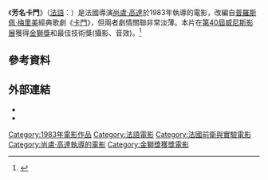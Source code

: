 {{expand|time=2015-03-25T01:41:21+00:00}}
{{refimprove|time=2015-03-25T01:41:21+00:00}}
{{Infobox film
| name = 芳名卡門
| original_name = ''Prénom Carmen''
| image = <!-- 檔案不存在 First-name-carmen.jpg ，可從英文維基百科取得 -->
| caption = 
| director = [[尚盧·高達|尚盧·高達]]
| producer = 
| writer = [[安-瑪麗·米耶維勒|安-瑪麗·米耶維勒]]
| narrator = 
| starring = Maruschka Detmers<br/>Jacques Bonnaffé
| cinematography = 
| editing = 
| studio = 
| distributor = 
| released = {{flagicon|Italy}}1983年9月 (威尼斯影展)
| runtime = 85分鐘
| country = {{FRA}}
| language = [[法語|法語]]
| budget = 
| gross = 
| followed_by = 
| hk_name = 
| tw_name = 
}}

《'''芳名卡門'''》（[[法語|法語]]：'''{{lang|fr|Prénom Carmen}}'''）是法國導演[[尚盧·高達|尚盧·高達]]於1983年執導的電影，改編自[[普羅斯佩·梅里美|普羅斯佩·梅里美]]經典歌劇《[[卡門|卡門]]》，但兩者劇情關聯非常淡薄。本片在[[威尼斯影展|第40屆威尼斯影展]]獲得[[金獅獎|金獅獎]]和最佳技術獎(攝影、音效)。<ref>{{Cite web |url=http://www.twfilm.org/Godard/ |title=高達與米耶維勒雙回顧展(台灣) |accessdate=2015-03-25 |archive-date=2015-06-17 |archive-url=https://web.archive.org/web/20150617080714/http://www.twfilm.org/Godard/ |dead-url=no }}</ref>

== 參考資料 ==
{{reflist}}

== 外部連結 ==
* {{imdb title|0086153}}
* {{douban|1294341}}

{{尚盧·高達執導的電影}}
{{金獅獎得獎作品}}
{{Authority control}}
[[Category:1983年電影作品|Category:1983年電影作品]]
[[Category:法語電影|Category:法語電影]]
[[Category:法國前衛與實驗電影|Category:法國前衛與實驗電影]]
[[Category:尚盧·高達執導的電影|Category:尚盧·高達執導的電影]]
[[Category:金獅獎獲獎電影|Category:金獅獎獲獎電影]]